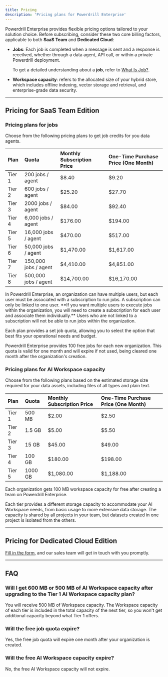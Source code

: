 ```yaml
---
title: Pricing
description: 'Pricing plans for Powerdrill Enterprise'
---
```


Powerdrill Enterprise provides flexible pricing options tailored to your solution choice. Before subscribing, consider these two core billing factors, applicable to both **SaaS Team** and **Dedicated Cloud**:

- **Jobs**: Each job is completed when a message is sent and a response is receilved, whether through a data agent, API call, or within a private Powerdrill deployment.
 
    To get a detailed understanding about a **job**, refer to [What Is Job?](/enterprise/what-is-job.mdx).

- **Workspace capacity**: refers to the allocated size of your hybrid store, which includes offline indexing, vector storage and retrieval, and enterprise-grade data security.


---


## Pricing for SaaS Team Edition


### Pricing plans for jobs

Choose from the following pricing plans to get job credits for you data agents.

| Plan | Quota | Monthly Subscription Price | One-Time Purchase Price (One Month) |
| :- | :- | :- | :- |
| Tier 1 | 200 jobs / agent | $8.40 | $9.20 |
| Tier 2 | 600 jobs / agent | $25.20 | $27.70 |
| Tier 3 | 2000 jobs / agent | $84.00 | $92.40 |
| Tier 4 | 6,000 jobs / agent | $176.00 | $194.00 |
| Tier 5 | 16,000 jobs / agent | $470.00 | $517.00 |
| Tier 6 | 50,000 jobs / agent | $1,470.00 | $1,617.00 |
| Tier 7 | 150,000 jobs / agent | $4,410.00 | $4,851.00 |
| Tier 8 | 500,000 jobs / agent | $14,700.00 | $16,170.00 |

<Warning>
 In Powerdrill Enterprise, an organization can have multiple users, but each user must be associated with a subscription to run jobs. A subscription can only be linked to one user. **If you want multiple users to execute jobs within the organization, you will need to create a subscription for each user and associate them individually.** Users who are not linked to a subscription will not be able to run jobs within the organization.
</Warning>

Each plan provides a set job quota, allowing you to select the option that best fits your operational needs and budget.

<Tip>
 Powerdrill Enterprise provides 100 free jobs for each new organization. This quota is valid for one month and will expire if not used, being cleared one month after the organization's creation.
</Tip>


### Pricing plans for AI Workspace capacity 

Choose from the following plans based on the estimated storage size required for your data assets, including files of all types and plain text.

| Plan | Quota | Monthly Subscription Price | One-Time Purchase Price (One Month) |
| :- | :- | :- | :- |
| Tier 1 | 500 MB | $2.00 | $2.50 |
| Tier 2 | 1.5 GB | $5.00 | $5.50 |
| Tier 3 | 15 GB | $45.00 | $49.00 |
| Tier 4 | 100 GB | $180.00 | $198.00 |
| Tier 5 | 1000 GB | $1,080.00 | $1,188.00 |


<Tip>
 Each organization gets 100 MB workspace capacity for free after creating a team on Powerdrill Enterprise.
</Tip>

Each tier provides a different storage capacity to accommodate your AI Workspace needs, from basic usage to more extensive data storage. The capacity is shared by all projects in your team, but datasets created in one project is isolated from the others.



---


## Pricing for Dedicated Cloud Edition

[Fill in the form](https://docs.google.com/forms/d/e/1FAIpQLSfqLaiYDciUkU9WYG8OQyrJTFuN6Xuw1lbbMlRiVbfXOQ1Zdg/viewform), and our sales team will get in touch with you promptly.


---


## FAQ


### Will I get 600 MB or 500 MB of AI Workspace capacity after upgrading to the Tier 1 AI Workspace capacity plan?

You will receive 500 MB of Workspace capacity. The Workspace capacity of each tier is included in the total capacity of the next tier, so you won't get additional capacity beyond what Tier 1 offers.


### Will the free job quota expire?

Yes, the free job quota will expire one month after your organization is created.


### Will the free AI Workspace capacity expire?

No, the free AI Workspace capacity will not expire.





<MySnippet beta="community" />












